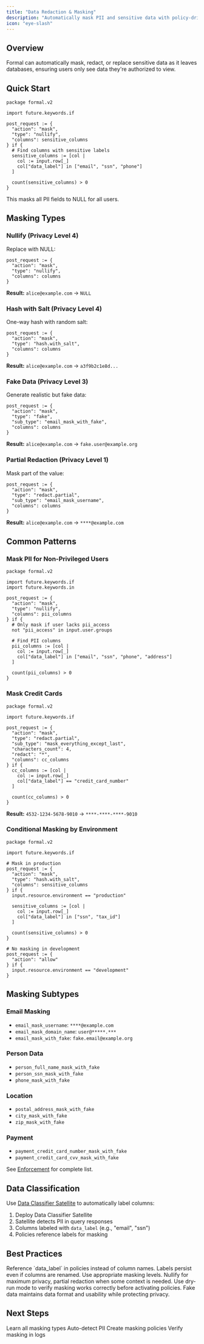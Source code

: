 ```yaml
---
title: "Data Redaction & Masking"
description: "Automatically mask PII and sensitive data with policy-driven redaction"
icon: "eye-slash"
---
```


## Overview

Formal can automatically mask, redact, or replace sensitive data as it leaves databases, ensuring users only see data they're authorized to view.

## Quick Start

```rego
package formal.v2

import future.keywords.if

post_request := {
  "action": "mask",
  "type": "nullify",
  "columns": sensitive_columns
} if {
  # Find columns with sensitive labels
  sensitive_columns := [col |
    col := input.row[_]
    col["data_label"] in ["email", "ssn", "phone"]
  ]

  count(sensitive_columns) > 0
}
```

This masks all PII fields to NULL for all users.

## Masking Types

### Nullify (Privacy Level 4)

Replace with NULL:

```rego
post_request := {
  "action": "mask",
  "type": "nullify",
  "columns": columns
}
```

**Result:** `alice@example.com` → `NULL`

### Hash with Salt (Privacy Level 4)

One-way hash with random salt:

```rego
post_request := {
  "action": "mask",
  "type": "hash.with_salt",
  "columns": columns
}
```

**Result:** `alice@example.com` → `a3f9b2c1e8d...`

### Fake Data (Privacy Level 3)

Generate realistic but fake data:

```rego
post_request := {
  "action": "mask",
  "type": "fake",
  "sub_type": "email_mask_with_fake",
  "columns": columns
}
```

**Result:** `alice@example.com` → `fake.user@example.org`

### Partial Redaction (Privacy Level 1)

Mask part of the value:

```rego
post_request := {
  "action": "mask",
  "type": "redact.partial",
  "sub_type": "email_mask_username",
  "columns": columns
}
```

**Result:** `alice@example.com` → `****@example.com`

## Common Patterns

### Mask PII for Non-Privileged Users

```rego
package formal.v2

import future.keywords.if
import future.keywords.in

post_request := {
  "action": "mask",
  "type": "nullify",
  "columns": pii_columns
} if {
  # Only mask if user lacks pii_access
  not "pii_access" in input.user.groups

  # Find PII columns
  pii_columns := [col |
    col := input.row[_]
    col["data_label"] in ["email", "ssn", "phone", "address"]
  ]

  count(pii_columns) > 0
}
```

### Mask Credit Cards

```rego
package formal.v2

import future.keywords.if

post_request := {
  "action": "mask",
  "type": "redact.partial",
  "sub_type": "mask_everything_except_last",
  "characters_count": 4,
  "redact": "*",
  "columns": cc_columns
} if {
  cc_columns := [col |
    col := input.row[_]
    col["data_label"] == "credit_card_number"
  ]

  count(cc_columns) > 0
}
```

**Result:** `4532-1234-5678-9010` → `****-****-****-9010`

### Conditional Masking by Environment

```rego
package formal.v2

import future.keywords.if

# Mask in production
post_request := {
  "action": "mask",
  "type": "hash.with_salt",
  "columns": sensitive_columns
} if {
  input.resource.environment == "production"

  sensitive_columns := [col |
    col := input.row[_]
    col["data_label"] in ["ssn", "tax_id"]
  ]

  count(sensitive_columns) > 0
}

# No masking in development
post_request := {
  "action": "allow"
} if {
  input.resource.environment == "development"
}
```

## Masking Subtypes

### Email Masking

- `email_mask_username`: `****@example.com`
- `email_mask_domain_name`: `user@*****.***`
- `email_mask_with_fake`: `fake.email@example.org`

### Person Data

- `person_full_name_mask_with_fake`
- `person_ssn_mask_with_fake`
- `phone_mask_with_fake`

### Location

- `postal_address_mask_with_fake`
- `city_mask_with_fake`
- `zip_mask_with_fake`

### Payment

- `payment_credit_card_number_mask_with_fake`
- `payment_credit_card_cvv_mask_with_fake`

See [Enforcement](/docs/guides/policies/enforcement#masking-subtypes) for complete list.

## Data Classification

Use [Data Classifier Satellite](/docs/guides/core-concepts/satellites#data-classifier-satellite) to automatically label columns:

1. Deploy Data Classifier Satellite
2. Satellite detects PII in query responses
3. Columns labeled with `data_label` (e.g., "email", "ssn")
4. Policies reference labels for masking

## Best Practices

<AccordionGroup>
  <Accordion title="Use Data Labels" icon="tag">
    Reference `data_label` in policies instead of column names. Labels persist
    even if columns are renamed.
  </Accordion>

  <Accordion title="Match Privacy to Need" icon="balance-scale">
    Use appropriate masking levels. Nullify for maximum privacy, partial
    redaction when some context is needed.
  </Accordion>

  <Accordion title="Test Masking" icon="flask">
    Use dry-run mode to verify masking works correctly before activating
    policies.
  </Accordion>

  <Accordion title="Consider User Experience" icon="user">
    Fake data maintains data format and usability while protecting privacy.
  </Accordion>
</AccordionGroup>

## Next Steps

<CardGroup cols={2}>
  <Card
    title="Policy Enforcement"
    icon="gavel"
    href="/docs/guides/policies/enforcement"
  >
    Learn all masking types
  </Card>
  <Card
    title="Data Classifier"
    icon="magnifying-glass"
    href="/docs/guides/core-concepts/satellites#data-classifier-satellite"
  >
    Auto-detect PII
  </Card>
  <Card
    title="Write Policies"
    icon="shield-check"
    href="/docs/guides/policies/policies"
  >
    Create masking policies
  </Card>
  <Card
    title="View Logs"
    icon="file-lines"
    href="/docs/guides/observability/logs"
  >
    Verify masking in logs
  </Card>
</CardGroup>
